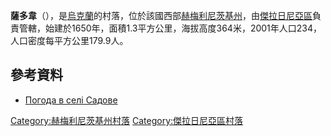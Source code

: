 {{coord|49|13|52|N|27|38|53|E|scale:100000|display=title}}

'''薩多韋'''（{{lang-uk|Садове}}），是[[烏克蘭|烏克蘭]]的村落，位於該國西部[[赫梅利尼茨基州|赫梅利尼茨基州]]，由[[傑拉日尼亞區|傑拉日尼亞區]]負責管轄，始建於1650年，面積1.3平方公里，海拔高度364米，2001年人口234，人口密度每平方公里179.9人。

==參考資料==
* [http://weather.in.ua/ua/hmel'nickaja/23150 Погода в селі Садове]{{Wayback|url=http://weather.in.ua/ua/hmel%27nickaja/23150 |date=20111220095927 }}

{{DEFAULTSORT:Садове}}
[[Category:赫梅利尼茨基州村落|Category:赫梅利尼茨基州村落]]
[[Category:傑拉日尼亞區村落|Category:傑拉日尼亞區村落]]


{{Khmelnytskyi-geo-stub}}